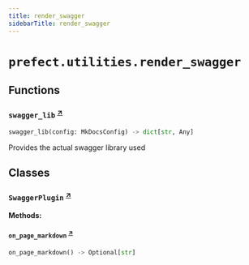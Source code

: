 ```yaml
---
title: render_swagger
sidebarTitle: render_swagger
---
```


# `prefect.utilities.render_swagger`

## Functions

### `swagger_lib` <sup><a href="https://github.com/PrefectHQ/prefect/blob/main/src/prefect/utilities/render_swagger.py#L56" target="_blank">↗</a></sup>

```python
swagger_lib(config: MkDocsConfig) -> dict[str, Any]
```


Provides the actual swagger library used


## Classes

### `SwaggerPlugin` <sup><a href="https://github.com/PrefectHQ/prefect/blob/main/src/prefect/utilities/render_swagger.py#L82" target="_blank">↗</a></sup>

**Methods:**

#### `on_page_markdown` <sup><a href="https://github.com/PrefectHQ/prefect/blob/main/src/prefect/utilities/render_swagger.py#L83" target="_blank">↗</a></sup>

```python
on_page_markdown() -> Optional[str]
```
